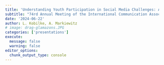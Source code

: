 ```yaml
---
title: 'Understanding Youth Participation in Social Media Challenges: A Systematic Review of Definitions, Typologies, and Theoretical Perspectives'
subtitle: "74rd Annual Meeting of the International Communication Association, Gold Coast, Australia"
date: '2024-06-22'
author: L. Kobilke, A. Markiewitz
# image: drag-glamazons.JPG
categories: ['presentations']
execute: 
  message: false
  warning: false
editor_options: 
  chunk_output_type: console
---
```

